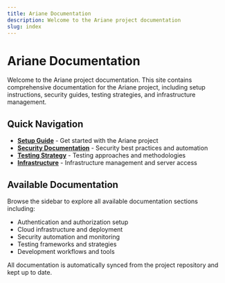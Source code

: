 ```yaml
---
title: Ariane Documentation
description: Welcome to the Ariane project documentation
slug: index
---
```








# Ariane Documentation

Welcome to the Ariane project documentation. This site contains comprehensive documentation for the Ariane project, including setup instructions, security guides, testing strategies, and infrastructure management.

## Quick Navigation

- **[Setup Guide](./setup)** - Get started with the Ariane project
- **[Security Documentation](./security)** - Security best practices and automation
- **[Testing Strategy](./testing-strategy)** - Testing approaches and methodologies
- **[Infrastructure](./claude)** - Infrastructure management and server access

## Available Documentation

Browse the sidebar to explore all available documentation sections including:

- Authentication and authorization setup
- Cloud infrastructure and deployment
- Security automation and monitoring
- Testing frameworks and strategies
- Development workflows and tools

All documentation is automatically synced from the project repository and kept up to date.